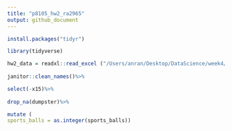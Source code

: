 ```yaml
---
title: "p8105_hw2_ra2965"
output: github_document
---
```


```r
install.packages("tidyr")
```



```r
library(tidyverse)

hw2_data = readxl::read_excel ("/Users/anran/Desktop/DataScience/week4/hw2/data/HealthyHarborWaterWheelTotals2018-7-28.xlsx", sheet = "Mr. Trash Wheel") %>%
  
janitor::clean_names()%>%

select(-x15)%>%
  
drop_na(dumpster)%>%

mutate (
sports_balls = as.integer(sports_balls))
```



```r

```


